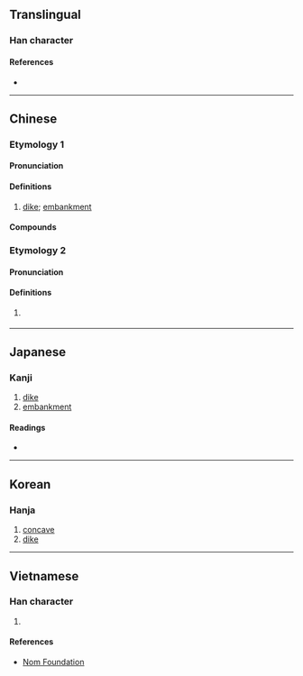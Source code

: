 {{also|圬}}
{{character info}}
==Translingual==

===Han character===
{{Han char|rn=32|rad=土|as=03|sn=6|four=41140|canj=GMD|ids=⿰土于}}

====References====
* {{Han ref|kx=0223.110|dkj=04882|dj=0456.010|hdz=10418.010|uh=5729|ud=22313|bh=A666|bd=42598}}

----

==Chinese==
{{zh-forms}}

===Etymology 1===

====Pronunciation====
{{zh-pron
|m=yú,wéi,1nb=Taiwan,2nb=Mainland
|c=jyu4,wai4
|cat=n
}}

====Definitions====
{{zh-hanzi}}

# [[dike]]; [[embankment]]

====Compounds====
{{zh-der|黃圩}}

===Etymology 2===

====Pronunciation====
{{zh-pron
|m=xū
|c=heoi1
|cat=n
}}

====Definitions====
{{zh-hanzi}}

# {{lb|zh|Mainland}} {{zh-alt-form|墟|[[fair]]; [[market]]}}

----

==Japanese==

===Kanji===
{{ja-kanji|grade=|rs=土03}}

# [[dike]]
# [[embankment]]

====Readings====
* {{ja-readings|on=[[う]] (u), [[お]] (o), [[い]] (i), [[きょ]] (kyo)|kun=[[つつみ]] (tsutsumi), [[きし]] (kishi), [[くぼむ]] (kubomu)}}

----

==Korean==

===Hanja===
{{ko-hanja|hangeul=우|eumhun=|rv=u|mr=u|y=wu}}

# [[concave]]
# [[dike]]

----

==Vietnamese==

===Han character===
{{vi-hantu|[[vò]], [[vu]], [[vùa]], [[khư]]|rs=土03}}

# {{rfdef|vi|sort=土03}}

====References====
* [http://nomfoundation.org/common/nom_details.php?codepoint=5729 Nom Foundation]